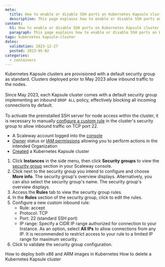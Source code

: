 ```yaml
---
meta:
  title: How to enable or disable SSH ports on Kubernetes Kapsule cluster nodes
  description: This page explains how to enable or disable SSH ports on Kubernetes Kapsule cluster nodes
content:
  h1: How to enable or disable SSH ports on Kubernetes Kapsule cluster nodes
  paragraph: This page explains how to enable or disable SSH ports on Kubernetes Kapsule cluster nodes
tags: kubernetes kapsule-cluster
dates:
  validation: 2023-12-27
  posted: 2023-05-02
categories:
  - containers
---
```


Kubernetes Kapsule clusters are provisioned with a default security group as standard. Clusters deployed prior to May 2023 allow inbound traffic to the nodes.<br /><br />
Since May 2023, each Kapsule cluster comes with a default security group implementing an inbound `DROP ALL` policy, effectively blocking all incoming connections by default.<br /><br />
To activate the preinstalled SSH server for node access within the cluster, it is necessary to manually [configure a custom rule](/compute/instances/how-to/use-security-groups/#how-to-edit-a-security-group) in the cluster's security group to allow inbound traffic on TCP port 22.

<Macro id="requirements" />

- A Scaleway account logged into the [console](https://console.scaleway.com)
- [Owner](/identity-and-access-management/iam/concepts/#owner) status or [IAM permissions](/identity-and-access-management/iam/concepts/#permission) allowing you to perform actions in the intended Organization
- [Created](/containers/kubernetes/how-to/create-cluster) a Kubernetes Kapsule cluster

1. Click **Instances** in the side menu, then click **Security groups** to view the [security group](https://console.scaleway.com/instance/security-groups) section in your Scaleway console.
2. Click <Icon name="more"/> next to the security group you intend to configure and choose **More info**. The security group's overview displays.
    <Message type="tip">
      Alternatively, you can also select the security group's name. The security group's overview displays.
    </Message>
3. Access the **Rules** tab to view the security group rules.
4. In the **Rules** section of the security group, click <Icon name="edit" /> to edit the rules.
5. Configure a new custom inbound rule:
    * Rule: accept
    * Protocol: TCP
    * Port: 22 (standard SSH port)
    * IP range: Specify a CIDR IP range authorized for connection to your Instance. As an option, select **All IPs** to allow connections from any IP. It is recommended to restrict access to your rule to a limited IP range for maximum security.
6. Click <Icon name="validate" /> to validate the security group configuration.


<Navigation title="See also">
  <PreviousButton to="/containers/kubernetes/how-to/deploy-x86-arm-images/">How to deploy both x86 and ARM images in Kubernetes</PreviousButton>
  <NextButton to="/containers/kubernetes/how-to/delete-cluster/">How to delete a Kubernetes Kapsule cluster</NextButton>
</Navigation>
